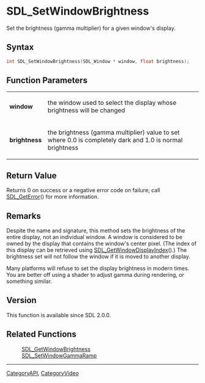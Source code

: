 = SDL_SetWindowBrightness =

Set the brightness (gamma multiplier) for a given window's display.

== Syntax ==

<syntaxhighlight lang='c'>
int SDL_SetWindowBrightness(SDL_Window * window, float brightness);
</syntaxhighlight>

== Function Parameters ==

{|
|'''window'''
|the window used to select the display whose brightness will be changed
|-
|'''brightness'''
|the brightness (gamma multiplier) value to set where 0.0 is completely dark and 1.0 is normal brightness
|}

== Return Value ==

Returns 0 on success or a negative error code on failure; call
[[SDL_GetError]]() for more information.

== Remarks ==

Despite the name and signature, this method sets the brightness of the
entire display, not an individual window. A window is considered to be
owned by the display that contains the window's center pixel. (The index of
this display can be retrieved using [[SDL_GetWindowDisplayIndex]]().) The
brightness set will not follow the window if it is moved to another
display.

Many platforms will refuse to set the display brightness in modern times.
You are better off using a shader to adjust gamma during rendering, or
something similar.

== Version ==

This function is available since SDL 2.0.0.

== Related Functions ==

:[[SDL_GetWindowBrightness]]
:[[SDL_SetWindowGammaRamp]]

----
[[CategoryAPI]], [[CategoryVideo]]


